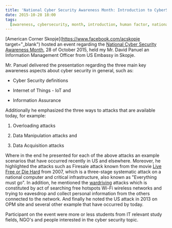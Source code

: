 ```yaml
---
title: 'National Cyber Security Awareness Month: Introduction to CyberSecurity'
date: 2015-10-28 18:00
tags:
  [awareness, cybersecurity, month, introduction, human factor, national, IoT, firesale, wardriving]
---
```


[American Corner Skopje](https://www.facebook.com/acskopje target="\_blank") hosted an event regarding the [National Cyber Security Awareness Month](https://www.facebook.com/events/406599262872627/), 28 of October 2015, held my Mr. David Panuel an Information Management Officer from US Embassy in Skopje.

Mr. Panuel delivered the presentation regarding the three main key awareness aspects about cyber security in general, such as:

- Cyber Security definitions

- Internet of Things - IoT and

- Information Assurance

Additionally he emphasized the three ways to attacks that are available today, for example:

1. Overloading attacks

2. Data Manipulation attacks and

3. Data Acquisition attacks

Where in the end he presented for each of the above attacks an example scenarios that have occurred recently in US and elsewhere. Moreover, he highlighted the attacks such as Firesale attack known from the movie [Live Free or Die Hard](https://en.wikipedia.org/wiki/Live_Free_or_Die_Hard) from 2007, which is a three-stage systematic attack on a national computer and critical infrastructure, also known as "Everything must go". In addition, he mentioned the [wardriving](https://en.wikipedia.org/wiki/Wardriving) attacks which is constituted by act of searching free hotspots Wi-Fi wireless networks and trying to eavesdrop and collect personal information from the others connected to the network. And finally he noted the US attack in 2013 on OPM site and several other example that have occurred by today.

Participant on the event were more or less students from IT relevant study fields, NGO's and people interested in the cyber security topic.
